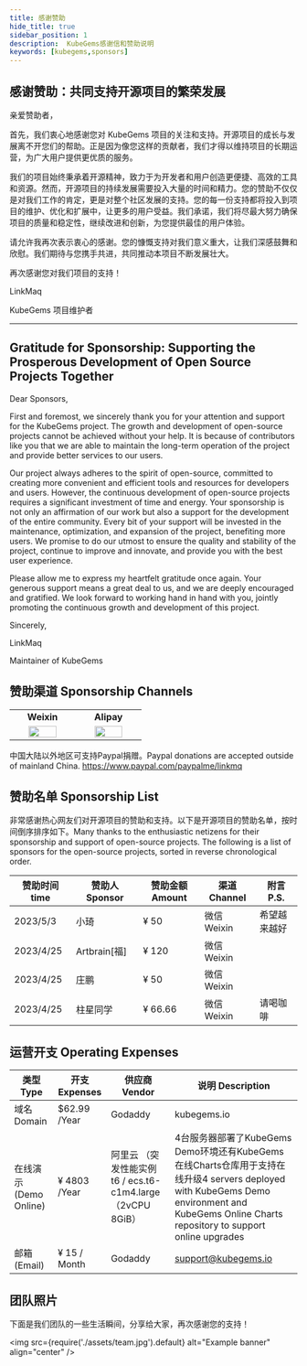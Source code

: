 ```yaml
---
title: 感谢赞助
hide_title: true
sidebar_position: 1
description:  KubeGems感谢信和赞助说明
keywords: [kubegems,sponsors]
---
```


## 感谢赞助：共同支持开源项目的繁荣发展

亲爱赞助者，

首先，我们衷心地感谢您对 KubeGems 项目的关注和支持。开源项目的成长与发展离不开您们的帮助。正是因为像您这样的贡献者，我们才得以维持项目的长期运营，为广大用户提供更优质的服务。

我们的项目始终秉承着开源精神，致力于为开发者和用户创造更便捷、高效的工具和资源。然而，开源项目的持续发展需要投入大量的时间和精力。您的赞助不仅仅是对我们工作的肯定，更是对整个社区发展的支持。您的每一份支持都将投入到项目的维护、优化和扩展中，让更多的用户受益。我们承诺，我们将尽最大努力确保项目的质量和稳定性，继续改进和创新，为您提供最佳的用户体验。

请允许我再次表示衷心的感谢。您的慷慨支持对我们意义重大，让我们深感鼓舞和欣慰。我们期待与您携手共进，共同推动本项目不断发展壮大。

再次感谢您对我们项目的支持！

LinkMaq

KubeGems 项目维护者

---

##  Gratitude for Sponsorship: Supporting the Prosperous Development of Open Source Projects Together

Dear Sponsors,

First and foremost, we sincerely thank you for your attention and support for the KubeGems project. The growth and development of open-source projects cannot be achieved without your help. It is because of contributors like you that we are able to maintain the long-term operation of the project and provide better services to our users.

Our project always adheres to the spirit of open-source, committed to creating more convenient and efficient tools and resources for developers and users. However, the continuous development of open-source projects requires a significant investment of time and energy. Your sponsorship is not only an affirmation of our work but also a support for the development of the entire community. Every bit of your support will be invested in the maintenance, optimization, and expansion of the project, benefiting more users. We promise to do our utmost to ensure the quality and stability of the project, continue to improve and innovate, and provide you with the best user experience.

Please allow me to express my heartfelt gratitude once again. Your generous support means a great deal to us, and we are deeply encouraged and gratified. We look forward to working hand in hand with you, jointly promoting the continuous growth and development of this project.

Sincerely,

LinkMaq

Maintainer of KubeGems

## 赞助渠道 Sponsorship Channels

<table>
    <tr>
      <td width="30%" align="center"><b>Weixin</b></td>
      <td width="30%" align="center"><b>Alipay</b></td>
    </tr>
    <tr>
        <td width="30%" align="center"><img src={require('./assets/weixin.jpg').default} width="70%"/></td>
        <td width="30%" align="center"><img src={require('./assets/alipay.jpg').default} width="70%"/></td>
    </tr>
</table>

中国大陆以外地区可支持Paypal捐赠。Paypal donations are accepted outside of mainland China.
https://www.paypal.com/paypalme/linkmq

## 赞助名单 Sponsorship List

非常感谢热心网友们对开源项目的赞助和支持。以下是开源项目的赞助名单，按时间倒序排序如下。Many thanks to the enthusiastic netizens for their sponsorship and support of open-source projects. The following is a list of sponsors for the open-source projects, sorted in reverse chronological order.

|赞助时间 time |赞助人 Sponsor| 赞助金额 Amount|渠道 Channel |附言 P.S.|
| --- | --- | --- | --- | --- |
|2023/5/3 | 小琦 |  ¥ 50 | 微信 Weixin | 希望越来越好 |
|2023/4/25 | Artbrain[福] |  ¥ 120 | 微信 Weixin | |
|2023/4/25 | 庄鹏 |  ¥ 50 | 微信 Weixin | |
|2023/4/25 | 柱星同学 |  ¥ 66.66 | 微信 Weixin | 请喝咖啡|


## 运营开支 Operating Expenses

| 类型 Type | 开支 Expenses | 供应商 Vendor | 说明 Description |
| --- | --- | --- | --- |
|域名 Domain| $62.99 /Year | Godaddy | kubegems.io |
|在线演示(Demo Online)| ¥ 4803 /Year | 阿里云 （突发性能实例 t6 / ecs.t6-c1m4.large（2vCPU 8GiB） | 4台服务器部署了KubeGems Demo环境还有KubeGems 在线Charts仓库用于支持在线升级4 servers deployed with KubeGems Demo environment and KubeGems Online Charts repository to support online upgrades |
|邮箱 (Email)| ¥ 15 / Month | Godaddy | support@kubegems.io |

## 团队照片

下面是我们团队的一些生活瞬间，分享给大家，再次感谢您的支持！

<img
  src={require('./assets/team.jpg').default}
  alt="Example banner"
  align="center"
/>
